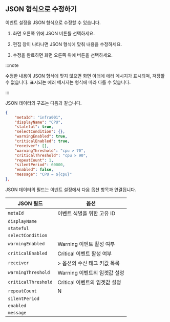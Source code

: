 ## JSON 형식으로 수정하기

이벤트 설정을 JSON 형식으로 수정할 수 있습니다.

1. 화면 오른쪽 위에 <span class="uitext">JSON</span> <LinkImage img="ico-export.svg" className="ico" /> 버튼틀 선택하세요.

1. 편집 창이 나타나면 JSON 형식에 맞춰 내용을 수정하세요.

1. 수정을 완료하면 화면 오른쪽 위에 <Cmdname sid="save" className="uitext" /> 버튼을 선택하세요.

:::note

수정한 내용이 JSON 형식에 맞지 않으면 화면 아래에 에러 메시지가 표시되며, 저장할 수 없습니다. 표시되는 에러 메시지는 형식에 따라 다를 수 있습니다.

<ImgLang img='event-config-v2-json-error.png' desc='JSON error' />

:::

JSON 데이터의 구조는 다음과 같습니다.

```json
{
    "metaId": "infra001",
    "displayName": "CPU",
    "stateful": true,
    "selectCondition": {},
    "warningEnabled": true,
    "criticalEnabled": true,
    "receiver": [],
    "warningThreshold": "cpu > 70",
    "criticalThreshold": "cpu > 90",
    "repeatCount": 1,
    "silentPeriod": 60000,
    "enabled": false,
    "message": "CPU = ${cpu}"
},
```

JSON 데이터의 필드는 이벤트 설정에서 다음 옵션 항목과 연결됩니다.

| JSON 필드 | 옵션 |
| -- | -- |
| `metaId` | 이벤트 식별을 위한 고유 ID |
| `displayName` | <Cmdname sid="event_title" className="uitext" /> |
| `stateful` | <Cmdname sid="TTL07368" className="uitext" /> | 
| `selectCondition` | <Cmdname sid="ITM07588" className="uitext" /> |
| `warningEnabled` | <span class="slow">Warning</span> 이벤트 활성 여부 |
| `criticalEnabled` | <span class="vslow">Critical</span> 이벤트 활성 여부 |
| `receiver` | <Cmdname sid="TTL07415" className="uitext" /> &gt; <Cmdname sid="ITM07420" className="uitext" /> 옵션의 수신 태그 키값 목록 |
| `warningThreshold` | <span class="slow">Warning</span> 이벤트의 임곗값 설정 |
| `criticalThreshold` | <span class="vslow">Critical</span> 이벤트의 임곗값 설정 |
| `repeatCount` | <Cmdname sid="TTL07366" className="uitext" /> N <Cmdname sid="ITM07370" className="uitext" /> |
| `silentPeriod` | <Cmdname sid="TTL07367" className="uitext" /> |
| `enabled` | <Cmdname sid="enable_events" className="uitext" /> |
| `message` | <Cmdname sid="TTL06883" className="uitext" /> |